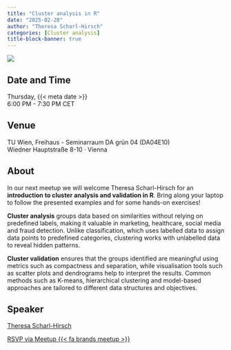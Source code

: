 ```yaml
---
title: "Cluster analysis in R"
date: "2025-02-20"
author: "Theresa Scharl-Hirsch"
categories: [Cluster analysis]
title-block-banner: true
---
```


![](202502.avif){fig-alt="Flyer for the R-Ladies Vienna February 2025 event. All information described is available in the main text below."}

## Date and Time

Thursday, {{< meta date >}}  
6:00 PM - 7:30 PM CET

## Venue

TU Wien, Freihaus - Seminarraum DA grün 04 (DA04E10)  
Wiedner Hauptstraße 8-10 · Vienna

## About

In our next meetup we will welcome Theresa Scharl-Hirsch for an **introduction to cluster analysis and validation in R**. Bring along your laptop to follow the presented examples and for some hands-on exercises!

**Cluster analysis** groups data based on similarities without relying on predefined labels, making it valuable in marketing, healthcare, social media and fraud detection. Unlike classification, which uses labelled data to assign data points to predefined categories, clustering works with unlabelled data to reveal hidden patterns.

**Cluster validation** ensures that the groups identified are meaningful using metrics such as compactness and separation, while visualisation tools such as scatter plots and dendrograms help to interpret the results. Common methods such as K-means, hierarchical clustering and model-based approaches are tailored to different data structures and objectives.

## Speaker

[Theresa Scharl-Hirsch](https://forschung.boku.ac.at/fis/staff?name=TheresaScharl-Hirsch)

[RSVP via Meetup {{< fa brands meetup >}}](https://www.meetup.com/rladies-vienna/events/305841789){.btn .btn-outline-primary .rsvp}
